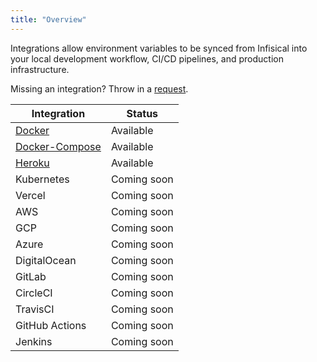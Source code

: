 ```yaml
---
title: "Overview"
---
```


Integrations allow environment variables to be synced from Infisical into your local development workflow, CI/CD pipelines, and production infrastructure.

Missing an integration? Throw in a [request](https://github.com/Infisical/infisical/issues).

| Integration                                    | Status      |
| ---------------------------------------------- | ----------- |
| [Docker](/integrations/docker)                 | Available   |
| [Docker-Compose](/integrations/docker-compose) | Available   |
| [Heroku](/integrations/heroku)                 | Available   |
| Kubernetes                                     | Coming soon |
| Vercel                                         | Coming soon |
| AWS                                            | Coming soon |
| GCP                                            | Coming soon |
| Azure                                          | Coming soon |
| DigitalOcean                                   | Coming soon |
| GitLab                                         | Coming soon |
| CircleCI                                       | Coming soon |
| TravisCI                                       | Coming soon |
| GitHub Actions                                 | Coming soon |
| Jenkins                                        | Coming soon |
